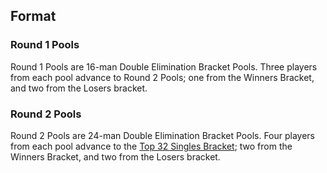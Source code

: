 {{DISPLAYTITLE:Pound 2016: ''Melee'' Singles Pools}}{{Pound 2016 Tabs|This=2}}
==Format==
===Round 1 Pools===
Round 1 Pools are 16-man Double Elimination Bracket Pools. Three players from each pool advance to Round 2 Pools; one from the Winners Bracket, and two from the Losers bracket.

===Round 2 Pools===
Round 2 Pools are 24-man Double Elimination Bracket Pools. Four players from each pool advance to the [[Pound_2016/Singles_Bracket|Top 32 Singles Bracket]]; two from the Winners Bracket, and two from the Losers bracket.

{{Pound 2016 Singles Pools Navbox‎}}
